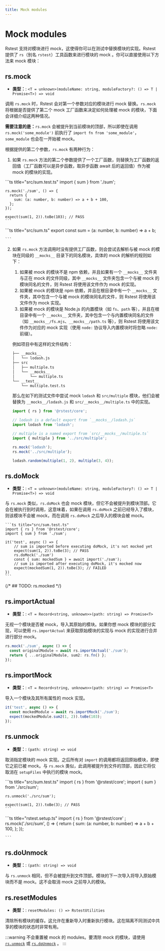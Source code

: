 ```yaml
---
title: Mock modules
---
```


# Mock modules

Rstest 支持对模块进行 mock，这使得你可以在测试中替换模块的实现。Rstest 提供了 `rs`（别名 `rstest`）工具函数来进行模块的 mock 。你可以直接使用以下方法来 mock 模块：

## rs.mock

- **类型：**: `<T = unknown>(moduleName: string, moduleFactory?: () => T | Promise<T>) => void`

调用 `rs.mock` 时，Rstest 会对第一个参数对应的模块进行 mock 替换。`rs.mock` 将根据是否提供了第二个 mock 工厂函数来决定如何处理被 mock 的模块，下面会详细介绍这两种情况。

**需要注意的是：**`rs.mock` 会被提升到当前模块的顶部，所以即使在调用 `rs.mock('some_module')` 前执行了 `import fn from 'some_module'`，`some_module` 也会在一开始被 mock。

根据提供的第二个参数，`rs.mock` 有两种行为：

1. 如果 `rs.mock` 方法的第二个参数提供了一个工厂函数，则替换为工厂函数的返回值（工厂函数可以是异步函数，取异步函数 await 后的返回值）作为被 mock 的模块的实现。

<div style={{ display: 'flex', gap: '1rem' }}>
  <div>
    ```ts title="src/sum.test.ts"
    import { sum } from './sum';

    rs.mock('./sum', () => {
      return {
        sum: (a: number, b: number) => a + b + 100,
      };
    });

    expect(sum(1, 2)).toBe(103); // PASS
    ```

</div>
  <div>
    ```ts title="src/sum.ts"
    export const sum = (a: number, b: number) => a + b;

    ```

  </div>
</div>

2. 如果 `rs.mock` 方法调用时没有提供工厂函数，则会尝试去解析与被 mock 的模块在同级的 `__mocks__` 目录下的同名模块，具体的 mock 的解析的规则如下：
   1. 如果被 mock 的模块不是 npm 依赖，并且如果有一个 `__mocks__` 文件夹与正在 mock 的文件同级，其中 `__mocks__` 文件夹包含一个与被 mock 的模块同名的文件，则 Rstest 将使用该文件作为 mock 的实现。
   2. 如果被 mock 的模块是 npm 依赖，并且在根目录中有一个 `__mocks__` 文件夹，其中包含一个与被 mock 的模块同名的文件，则 Rstest 将使用该文件作为 mock 实现。
   3. 如果被 mock 的模块是 Node.js 的内置模块（如 `fs`、`path` 等），并且在根目录中有一个 `__mocks__` 文件夹，其中包含一个与内置模块同名的文件（如 `__mocks__/fs.mjs`、`__mocks__/path.ts` 等），则 Rstest 将使用该文件作为对应的 mock 实现（使用 `node:` 协议导入内置模块时将忽略 `node:` 前缀）。

   例如项目中有这样的文件结构：

   ```txt
   ├── __mocks__
   │   └── lodash.js
   ├── src
   │   ├── multiple.ts
   │   └── __mocks__
   │       └── multiple.ts
   └── __test__
       └── multiple.test.ts
   ```

   那么在如下的测试文件中尝试 mock `lodash` 和 `src/multiple` 模块，他们会被替换为 `__mocks__/lodash.js` 和 `src/__mocks__/multiple.ts` 中的实现。

   ```ts title="src/multiple.test.ts"
   import { rs } from '@rstest/core';

   // lodash is a default export from `__mocks__/lodash.js`
   import lodash from 'lodash';

   // multiple is a named export from `src/__mocks__/multiple.ts`
   import { multiple } from '../src/multiple';

   rs.mock('lodash');
   rs.mock('../src/multiple');

   lodash.random(multiple(1, 2), multiple(3, 4));
   ```

## rs.doMock

- **类型：**: `<T = unknown>(moduleName: string, moduleFactory?: () => T | Promise<T>) => void`

与 `rs.mock` 类似，`rs.doMock` 也会 mock 模块，但它不会被提升到模块顶部。它会在被执行到时调用，这意味着，如果在调用 `rs.doMock` 之前已经导入了模块，则该模块不会被 mock，而在调用 `rs.doMock` 之后导入的模块会被 mock。

    ```ts title="src/sum.test.ts"
    import { rs } from '@rstest/core';
    import { sum } from './sum';

    it('test', async () => {
        // sum is imported before executing doMock, it's not mocked yet
        expect(sum(1, 2)).toBe(3); // PASS
        rs.doMock('./sum')
        const { sum: mockedSum } = await import('./sum');
        // sum is imported after executing doMock, it's mocked now
        expect(mockedSum(1, 2)).toBe(3); // FAILED
    })
    ```

{/* ## TODO: rs.mocked */}

## rs.importActual

- **类型：**: `<T = Record<string, unknown>>(path: string) => Promise<T>`

无视一个模块是否被 mock，导入其原始的模块。如果你想 mock 模块的部分实现，可以使用 `rs.importActual` 来获取原始模块的实现与 mock 的实现进行合并进行部分 mock。

```ts title="src/sum.test.ts"
rs.mock('./sum', async () => {
  const originalModule = await rs.importActual('./sum');
  return { ...originalModule, sum2: rs.fn() };
});
```

## rs.importMock

- **类型：**: `<T = Record<string, unknown>>(path: string) => Promise<T>`

导入一个模块及其所有属性的 mock 实现。

```ts title="src/sum.test.ts"
it('test', async () => {
  const mockedModule = await rs.importMock('./sum');
  expect(mockedModule.sum2(1, 2)).toBe(103);
});
```

## rs.unmock

- **类型：**: `(path: string) => void`

取消指定模块的 mock 实现。之后所有对 `import` 的调用都将返回原始模块，即使它之前已被 mock。与 `rs.mock` 类似，此调用被提升到文件的顶部，因此它将仅取消在 `setupFiles` 中执行的模块 mock。

<div style={{ display: 'flex', gap: '1rem' }}>
  <div>
    ```ts title="src/sum.test.ts"
    import { rs } from '@rstest/core';
    import { sum } from './src/sum';

    rs.unmock('./src/sum');

    expect(sum(1, 2)).toBe(3); // PASS
    ```

</div>
  <div>
    ```ts title="rstest.setup.ts"
    import { rs } from '@rstest/core'
    ;
    rs.mock('./src/sum', () => {
      return {
        sum: (a: number, b: number) => a + b + 100,
      };
    });

    ```

  </div>
</div>

## rs.doUnmock

- **类型：**: `(path: string) => void`

与 `rs.unmock` 相同，但不会被提升到文件顶部。模块的下一次导入将导入原始模块而不是 mock。这不会取消 mock 之前导入的模块。

## rs.resetModules

- **类型：**: `resetModules: () => RstestUtilities`

清除所有模块的缓存。这允许在重新导入时重新执行模块。这在隔离不同测试中共享的模块的状态时非常有用。

:::warning
不会重置被 mock 的 modules。要清除 mock 的模块，请使用 [`rs.unmock`](#rsunmock) 或 [`rs.doUnmock`](#rsdounmock) 。
:::
